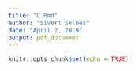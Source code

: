 ```yaml
---
title: "C.Rmd"
author: "Sivert Selnes"
date: "April 2, 2019"
output: pdf_document
---
```


```r
knitr::opts_chunk$set(echo = TRUE)
```
